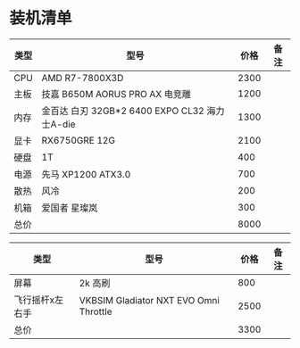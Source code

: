 # 装机清单



| 类型 | 型号                                          | 价格 | 备注 |
| ---- | --------------------------------------------- | ---- | ---- |
| CPU  | AMD R7-7800X3D                                | 2300 |      |
| 主板 | 技嘉 B650M AORUS PRO AX 电竞雕                | 1200 |      |
| 内存 | 金百达 白刃 32GB*2 6400 EXPO CL32 海力士A-die | 1300 |      |
| 显卡 | RX6750GRE 12G                                 | 2100 |      |
| 硬盘 | 1T                                            | 400  |      |
| 电源 | 先马 XP1200 ATX3.0                            | 700  |      |
| 散热 | 风冷                                          | 200  |      |
| 机箱 | 爱国者 星璨岚                                 | 300  |      |
| 总价 |                                               | 8000 |      |

| 类型            | 型号                                   | 价格 | 备注 |
| --------------- | -------------------------------------- | ---- | ---- |
| 屏幕            | 2k 高刷                                | 800  |      |
| 飞行摇杆x左右手 | VKBSIM Gladiator NXT EVO Omni Throttle | 2500 |      |
| 总价            |                                        | 3300 |      |

